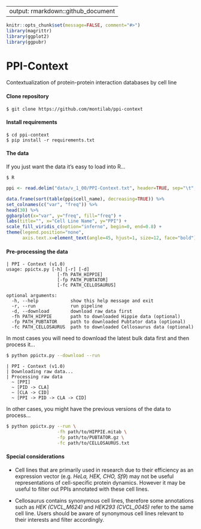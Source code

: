   
---
output: rmarkdown::github_document
---

<!-- README.md is generated from README.Rmd. Please edit that file -->

```r
knitr::opts_chunk$set(message=FALSE, comment="#>")
library(magrittr)
library(ggplot2)
library(ggpubr)
```

# PPI-Context

Contextualization of protein-protein interaction databases by cell line

#### Clone repository
```
$ git clone https://github.com/montilab/ppi-context
```

#### Install requirements
```
$ cd ppi-context
$ pip install -r requirements.txt
```

#### The data

If you just want the data it's easy to load into R...

```
$ R
```

```r
ppi <- read.delim("data/v_1_00/PPI-Context.txt", header=TRUE, sep="\t", stringsAsFactors=FALSE)
```

```r
data.frame(sort(table(ppi$cell_name), decreasing=TRUE)) %>%
set_colnames(c("var", "freq")) %>%
head(30) %>%
ggbarplot(x="var", y="freq", fill="freq") +
labs(title="", x="Cell Line Name", y="PPI") +
scale_fill_viridis_c(option="inferno", begin=0, end=0.8) + 
theme(legend.position="none",
      axis.text.x=element_text(angle=45, hjust=1, size=12, face="bold"))
```

#### Pre-processing the data
```
| PPI - Context (v1.0)
usage: ppictx.py [-h] [-r] [-d]
                   [-fh PATH_HIPPIE] 
                   [-fp PATH_PUBTATOR]
                   [-fc PATH_CELLOSAURUS]

optional arguments:
  -h, --help            show this help message and exit
  -r, --run             run pipeline
  -d, --download        download raw data first
  -fh PATH_HIPPIE       path to downloaded Hippie data (optional)
  -fp PATH_PUBTATOR     path to downloaded Pubtator data (optional)
  -fc PATH_CELLOSAURUS  path to downloaded Cellosaurus data (optional)
```

In most cases you will need to download the latest bulk data first and then process it...
```bash
$ python ppictx.py --download --run
```

```
| PPI - Context (v1.0)
| Downloading raw data...
| Processing raw data
  ~ [PPI]
  ~ [PID -> CLA]
  ~ [CLA -> CID]
  ~ [PPI -> PID -> CLA -> CID]
```

In other cases, you might have the previous versions of the data to process...
```bash
$ python ppictx.py --run \
                   -fh path/to/HIPPIE.mitab \
                   -fp path/to/PUBTATOR.gz \
                   -fc path/to/CELLOSAURUS.txt
```

#### Special considerations

- Cell lines that are primarily used in research due to their efficiency as an expression vector (e.g. *HeLa, HEK, CHO, Sf9*) may not be useful representations of cell-specific protein dynamics. However it may be useful to filter out PPIs annotated with these cell lines.

- Cellosaurus contains synonymous cell lines, therefore some annotations such as *HEK (CVCL_M624)* and *HEK293 (CVCL_0045)* refer to the same cell line. Users should be aware of synonymous cell lines relevant to their interests and filter accordingly.
